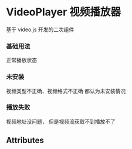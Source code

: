 

<Meta title="VideoPlayer 视频播放器" component={VideoPlayer} />

# VideoPlayer 视频播放器

基于 video.js 开发的二次组件

### 基础用法

正常播放状态

<Preview withSource={isCodeShow}>
  <Story name="基础用法">
    <VideoPlayer src="http://meigui.qqqq-kuyun.com/20190406/976_420fc19b/index.m3u8" />
  </Story>
</Preview>

### 未安装

视频类型不正确、视频格式不正确 都认为未安装情况

<Preview withSource={isCodeShow}>
  <Story name="未安装">
    <VideoPlayer src="http://meigui.qqqq-kuyun.com/20190406/976_420fc19b/index..错误类型" />
  </Story>
</Preview>

### 播放失败

视频地址没问题， 但是视频流获取不到播放不了

<Preview withSource={isCodeShow}>
  <Story name="播放失败">
    <VideoPlayer src="http://错误地址.m3u8" />
  </Story>
</Preview>

## Attributes

<Props of={VideoPlayer} />
